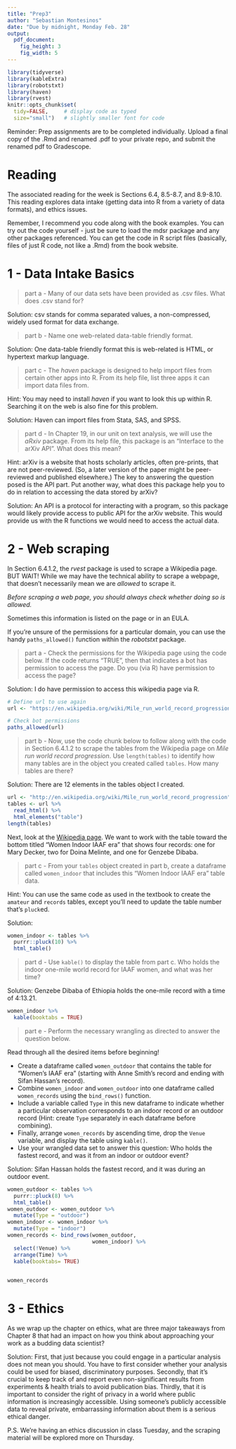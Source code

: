 ```yaml
---
title: "Prep3"
author: "Sebastian Montesinos"
date: "Due by midnight, Monday Feb. 28"
output: 
  pdf_document:
    fig_height: 3
    fig_width: 5
---
```


```r
library(tidyverse)
library(kableExtra)
library(robotstxt)
library(haven)
library(rvest)
knitr::opts_chunk$set(
  tidy=FALSE,     # display code as typed
  size="small")   # slightly smaller font for code
```

Reminder: Prep assignments are to be completed individually. Upload a final copy of the .Rmd and renamed .pdf to your private repo, and submit the renamed pdf to Gradescope. 

# Reading

The associated reading for the week is Sections 6.4, 8.5-8.7, and 8.9-8.10. This reading explores data intake (getting data into R from a variety of data formats), and ethics issues. 

Remember, I recommend you code along with the book examples. You can try out the code yourself - just be sure to load the mdsr package and any other packages referenced. You can get the code in R script files (basically, files of just R code, not like a .Rmd) from the book website. 


\newpage

# 1 - Data Intake Basics

<!-- PROBLEM 1 ---------------------------------------------------------------->

> part a - Many of our data sets have been provided as .csv files. What does .csv stand for?

Solution: csv stands for comma separated values, a non-compressed, widely used format for data exchange.

> part b - Name one web-related data-table friendly format.

Solution: One data-table friendly format this is web-related is HTML, or hypertext markup language.

> part c - The *haven* package is designed to help import files from certain other apps into R. From its help file, list three apps it can import data files from.

Hint: You may need to install *haven* if you want to look this up within R. Searching it on the web is also fine for this problem. 

Solution: Haven can import files from Stata, SAS, and SPSS.

> part d - In Chapter 19, in our unit on text analysis, we will use the *aRxiv* package. From its help file, this package is an "Interface to the arXiv API". What does this mean?

Hint: arXiv is a website that hosts scholarly articles, often pre-prints, that are not peer-reviewed. (So, a later version of the paper might be peer-reviewed and published elsewhere.) The key to answering the question posed is the API part. Put another way, what does this package help you to do in relation to accessing the data stored by arXiv?

Solution: An API is a protocol for interacting with a program, so this package would likely provide access to public API for the arXiv website. This would provide us with the R functions we would need to access the actual data.

\newpage

<!-- PROBLEM 2 ---------------------------------------------------------------->

# 2 - Web scraping

In Section 6.4.1.2, the *rvest* package is used to scrape a Wikipedia page.  BUT WAIT!  While we may have the technical ability to scrape a webpage, that doesn't necessarily mean we are *allowed* to scrape it.

*Before scraping a web page, you should always check whether doing so is allowed.*

Sometimes this information is listed on the page or in an EULA.  

If you're unsure of the permissions for a particular domain, you can use the handy `paths_allowed()` function within the *robotstxt* package.

> part a - Check the permissions for the Wikipedia page using the code below. If the code returns "TRUE", then that indicates a bot has permission to access the page. Do you (via R) have permission to access the page? 

Solution: I do have permission to access this wikipedia page via R.

```r
# Define url to use again
url <- "https://en.wikipedia.org/wiki/Mile_run_world_record_progression"

# Check bot permissions
paths_allowed(url)
```

<!-- You should have a sentence here that states whether or not you have permission to access the page. -->



> part b - Now, use the code chunk below to follow along with the code in Section 6.4.1.2 to scrape the tables from the Wikipedia page on *Mile run world record progression*.  Use `length(tables)` to identify how many tables are in the object you created called `tables`. How many tables are there? 

<!--
Remember to load any necessary packages in the `setup` code chunk, installing them first if necessary.
Note: `html_nodes()` shown in the text has now been superseded by `html_elements()` but they operate in the same way.
-->

Solution: There are 12 elements in the tables object I created.

```r
url <- "http://en.wikipedia.org/wiki/Mile_run_world_record_progression"
tables <- url %>% 
  read_html() %>% 
  html_elements("table")
length(tables)
```



Next, look at the [Wikipedia page](https://en.wikipedia.org/wiki/Mile_run_world_record_progression). We want to work with the table toward the bottom titled "Women Indoor IAAF era" that shows four records: one for Mary Decker, two for Doina Melinte, and one for Genzebe Dibaba.  

> part c - From your `tables` object created in part b, create a dataframe called `women_indoor` that includes this "Women Indoor IAAF era" table data.  

Hint: You can use the same code as used in the textbook to create the `amateur` and `records` tables, except you'll need to update the table number that's `pluck`ed.

Solution:

```r
women_indoor <- tables %>%
  purrr::pluck(10) %>%
  html_table()
```

> part d - Use `kable()` to display the table from part c. Who holds the indoor one-mile world record for IAAF women, and what was her time?

<!--
Remember the argument `booktabs = TRUE` is a quick way to make the table look nice!
-->

Solution: Genzebe Dibaba of Ethiopia holds the one-mile record with a time of 4:13.21. 


```r
women_indoor %>%
  kable(booktabs = TRUE)
```

> part e - Perform the necessary wrangling as directed to answer the question below. 

Read through all the desired items before beginning!

* Create a dataframe called `women_outdoor` that contains the table for "Women's IAAF era" (starting with Anne Smith's record and ending with Sifan Hassan's record).
* Combine `women_indoor` and `women_outdoor` into one dataframe called `women_records` using the `bind_rows()` function.
* Include a variable called `Type` in this new dataframe to indicate whether a particular observation corresponds to an indoor record or an outdoor record (Hint: create `Type` separately in each dataframe before combining).
* Finally, arrange `women_records` by ascending time, drop the `Venue` variable, and display the table using `kable()`.
* Use your wrangled data set to answer this question: Who holds the fastest record, and was it from an indoor or outdoor event?

<!-- Note: you can break a `kable` table across pages in the pdf by using the argument `longtable = TRUE` -->

Solution: Sifan Hassan holds the fastest record, and it was during an outdoor event.

```r
women_outdoor <- tables %>%
  purrr::pluck(8) %>%
  html_table()
women_outdoor <- women_outdoor %>%
  mutate(Type = "outdoor")
women_indoor <- women_indoor %>%
  mutate(Type = "indoor")
women_records <- bind_rows(women_outdoor,
                           women_indoor) %>%
  select(!Venue) %>%
  arrange(Time) %>%
  kable(booktabs= TRUE)
  

women_records
```

\newpage

<!-- PROBLEM 3 ---------------------------------------------------------------->

# 3 - Ethics

As we wrap up the chapter on ethics, what are three major takeaways from Chapter 8 that had an impact on how you think about approaching your work as a budding data scientist?

Solution: First, that just because you could engage in a particular analysis does not mean you should. You have to first consider whether your analysis could be used for biased, discriminatory purposes. Secondly, that it's crucial to keep track of and report even non-significant results from experiments & health trials to avoid publication bias. Thirdly, that it is important to consider the right of privacy in a world where public information is increasingly accessible. Using someone's publicly accessible data to reveal private, embarrassing information about them is a serious ethical danger.




P.S. We're having an ethics discussion in class Tuesday, and the scraping material will be explored more on Thursday.


<!--
Remember to do the final commit + push, this time including your renamed pdf, and upload to Gradescope.
-->
